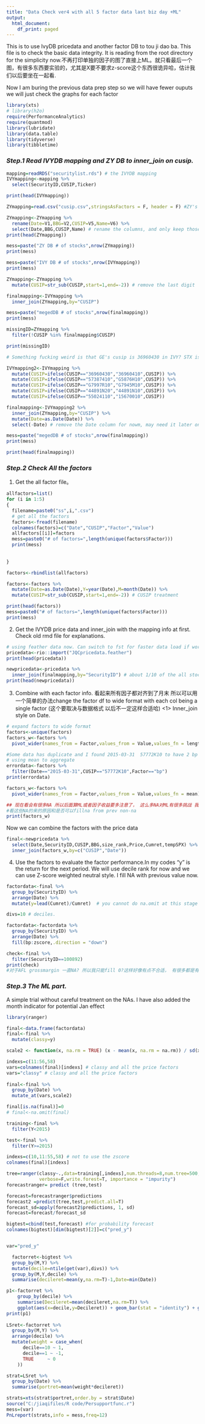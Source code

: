 ---
title: "Data Check ver4 with all 5 factor data last biz day +ML"
output:
  html_document:
    df_print: paged
---


This is to use IvyDB pricedata and another factor DB to tou ji dao ba. This file is to check the basic data integrity. It is reading from the root directory for the simplicity now.不再打印单独的因子的图了直接上ML。就只看最后一个图，有很多东西要实验的，尤其是X要不要求z-score这个东西很诡异哈，估计我们以后要坐在一起看.

Now I am buring the previous data prep step so we will have fewer ouputs we will just check the graphs for each factor
```{r include=FALSE}
library(xts)
# library(h2o)
require(PerformanceAnalytics)
require(quantmod)
library(lubridate)
library(data.table)
library(tidyverse)
library(tibbletime)


```

### **_Step.1 Read IVYDB mapping and ZY DB to inner_join on cusip._**
 

```{r include=FALSE}

mapping=readRDS("securitylist.rds") # the IVYDB mapping
IVYmapping<-mapping %>%
  select(SecurityID,CUSIP,Ticker) 

print(head(IVYmapping))

ZYmapping=read.csv("cusip.csv",stringsAsFactors = F, header = F) #ZY's mapping, no header, will add by myself.

ZYmapping<-ZYmapping %>% 
  rename(Date=V1,BBG=V2,CUSIP=V5,Name=V6) %>%  
  select(Date,BBG,CUSIP,Name) # rename the columns, and only keep those columns
print(head(ZYmapping))

```



```{r include=FALSE}
mess=paste("ZY DB # of stocks",nrow(ZYmapping))
print(mess)

mess=paste("IVY DB # of stocks",nrow(IVYmapping))
print(mess)

ZYmapping<-ZYmapping %>% 
  mutate(CUSIP=str_sub(CUSIP,start=1,end=-2)) # remove the last digit

finalmapping<-IVYmapping %>% 
  inner_join(ZYmapping,by="CUSIP")

mess=paste("megedDB # of stocks",nrow(finalmapping))
print(mess)

missingID=ZYmapping %>% 
  filter(!CUSIP %in% finalmapping$CUSIP)

print(missingID)

# Something fucking weird is that GE's cusip is 36960430 in IVY? STX is G7997R10
```



```{r include=FALSE}
IVYmapping2<-IVYmapping %>% 
  mutate(CUSIP=ifelse(CUSIP=="36960430","36960410",CUSIP)) %>% 
  mutate(CUSIP=ifelse(CUSIP=="57387410","G5876H10",CUSIP)) %>%
  mutate(CUSIP=ifelse(CUSIP=="G7997R10","G7945M10",CUSIP)) %>%
  mutate(CUSIP=ifelse(CUSIP=="44891N20","44891N10",CUSIP)) %>%
  mutate(CUSIP=ifelse(CUSIP=="55024110","15670010",CUSIP)) 

finalmapping<-IVYmapping2 %>% 
  inner_join(ZYmapping,by="CUSIP") %>%
  mutate(Date=as.Date(Date)) %>% 
  select(-Date) # remove the Date column for nowm, may need it later on for point in time study

mess=paste("megedDB # of stocks",nrow(finalmapping))
print(mess)

print(head(finalmapping))
```

### **_Step.2 Check All the factors_**
(1) Get the all factor file。
```{r}


allfactors=list()
for (i in 1:5)
{
  filename=paste0("ss",i,".csv")
  # get all the factors
  factors<-fread(filename)
  colnames(factors)=c("Date","CUSIP","Factor","Value")
  allfactors[[i]]=factors
  mess=paste0("# of factors=",length(unique(factors$Factor)))
  print(mess)
  
  
}

factors<-rbindlist(allfactors)

factors<-factors %>% 
  mutate(Date=as.Date(Date),Y=year(Date),M=month(Date)) %>% 
  mutate(CUSIP=str_sub(CUSIP,start=1,end=-2)) # CUSIP treatment

print(head(factors))
mess=paste0("# of factors=",length(unique(factors$Factor)))
print(mess)
```
(2) Get the IVYDB price data and inner_join with the mapping info at first. Check old rmd file for explanations.

```{r}
# using feather data now. Can switch to fst for faster data load if working with R only
pricedata<-rio::import("JQCpricedata.feather")
print(head(pricedata))

newpricedata<-pricedata %>% 
  inner_join(finalmapping,by="SecurityID") # about 1/10 of the all stock data, make sense ha
print(head(newpricedata))
```

(3) Combine with each factor info. 看起来所有因子都对齐到了月末 所以可以用一个简单的办法change the factor df to wide format with each col being a single factor (这个要取决与数据格式 以后不一定这样合适哈)
<1> Inner_join style on Date. 
```{r}
# expand factors to wide format
factors<-unique(factors)
factors_w<-factors %>% 
  pivot_wider(names_from = Factor,values_from = Value,values_fn = length) # default is fill NA for missing factors

#Some data has duplicate and I found 2015-03-31  57772K10 to have 2 bp lines, they are the same value so I am just
# using mean to aggregate
errordata<-factors %>% 
  filter(Date=="2015-03-31",CUSIP=="57772K10",Factor=="bp")
print(errordata)

factors_w<-factors %>% 
  pivot_wider(names_from = Factor,values_from = Value,values_fn = mean) # default is fill NA for missing factors

## 现在看会有很多NA 所以后面算ML或者因子收益要多注意了， 这么多NA对ML有很多挑战 我之前也没有搞过这么多NA的，要我们一起
#看这些NA的来的原因和是否可以fillna from prev non-na
print(factors_w)


```
Now we can combine the factors with the price data
```{r}
final<-newpricedata %>% 
  select(Date,SecurityID,CUSIP,BBG,size_rank,Price,Cumret,tempSPX) %>% 
  inner_join(factors_w,by=c("CUSIP","Date"))


```

(4) Use the factors to evaluate the factor performance.In my codes "y" is the return for the next period. We will use decile rank for now and we can use Z-score weighted neutral style. I fill NA with previous value now.
```{r include=FALSE}
factordata<-final %>%
  group_by(SecurityID) %>% 
  arrange(Date) %>% 
  mutate(y=lead(Cumret)/Cumret)  # you cannot do na.omit at this stage as you have so many NAs for factor columns

divs=10 # deciles.

factordata<-factordata %>% 
  group_by(SecurityID) %>% 
  arrange(Date) %>% 
  fill(bp:zscore,.direction = "down")

check<-final %>% 
  filter(SecurityID==100892)
print(check)
#对于AFL grossmargin 一直NA? 所以我只能fill 0?这样好像有点不合适， 有很多都是有na不能直接dropna？？

```
### **_Step.3 The ML part._**
A simple trial without careful treatment on the NAs. I have also added the month indicator for potential Jan effect
```{r}
library(ranger)

final<-data.frame(factordata)
final<-final %>% 
  mutate(classy=y)

scale2 <- function(x, na.rm = TRUE) (x - mean(x, na.rm = na.rm)) / sd(x, na.rm)

indexs=c(11:56,58)
vars=colnames(final)[indexs] # classy and all the price factors
vars="classy" # classy and all the price factors
  
final<-final %>%
  group_by(Date) %>%
  mutate_at(vars,scale2)

final[is.na(final)]=0
# final<-na.omit(final)

training<-final %>% 
  filter(Y<2015)

test<-final %>% 
  filter(Y>=2015)

indexs=c(10,11:55,58) # not to use the zscore
colnames(final)[indexs]

tree=ranger(classy~.,data=training[,indexs],num.threads=8,num.tree=500,#save.memory=T,
            verbose=F,write.forest=T, importance = "impurity")
forecastranger= predict (tree,test)

forecast=forecastranger$predictions
forecast2 =predict(tree,test,predict.all=T)
forecast_sd=apply(forecast2$predictions, 1, sd)
forecast=forecast/forecast_sd

bigtest=cbind(test,forecast) #for probability forecast
colnames(bigtest)[dim(bigtest)[2]]=c("pred_y")


var="pred_y"

  factorret<-bigtest %>% 
  group_by(M,Y) %>% 
  mutate(decile=ntile(get(var),divs)) %>% 
  group_by(M,Y,decile) %>%
  summarise(decileret=mean(y,na.rm=T)-1,Date=min(Date))

p1<-factorret %>%
    group_by(decile) %>%
    summarise(Decileret=mean(decileret,na.rm=T)) %>%
    ggplot(aes(x=decile,y=Decileret)) + geom_bar(stat = "identity") + ggtitle(var)
print(p1)
  
LSret<-factorret %>% 
  group_by(M,Y) %>% 
  arrange(decile) %>% 
  mutate(weight = case_when(
      decile==10 ~ 1,
      decile==1 ~ -1,
      TRUE     ~ 0
    ))

strat=LSret %>% 
  group_by(Date) %>% 
  summarise(portret=mean(weight*decileret))

strats=xts(strat$portret,order.by = strat$Date)
source("C:/jiaqifiles/R code/Persupportfunc.r")
mess=(var)
PnLreport(strats,info = mess,freq=12)

```

